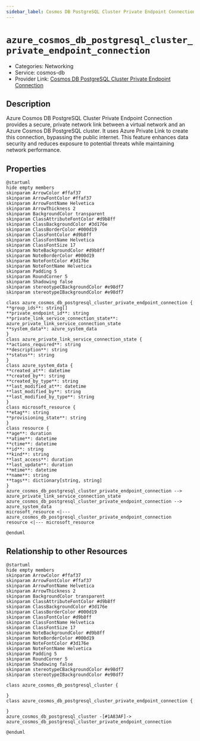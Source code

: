 ```yaml
---
sidebar_label: Cosmos DB PostgreSQL Cluster Private Endpoint Connection
---
```


# `azure_cosmos_db_postgresql_cluster_private_endpoint_connection`

- Categories: Networking
- Service: cosmos-db
- Provider Link: [Cosmos DB PostgreSQL Cluster Private Endpoint Connection](https://learn.microsoft.com/en-us/azure/cosmos-db/postgresql/how-to-configure-private-endpoints)

## Description
Azure Cosmos DB PostgreSQL Cluster Private Endpoint Connection provides a secure, private network link between a virtual network and an Azure Cosmos DB PostgreSQL cluster. It uses Azure Private Link to create this connection, bypassing the public internet. This feature enhances data security and reduces exposure to potential threats while maintaining network performance.

## Properties
<ZoomPanPinch>

```kroki imgType="plantuml" imgAlt="Diagram of Cosmos DB PostgreSQL Cluster Private Endpoint Connection data model"
@startuml
hide empty members
skinparam ArrowColor #ffaf37
skinparam ArrowFontColor #ffaf37
skinparam ArrowFontName Helvetica
skinparam ArrowThickness 2
skinparam BackgroundColor transparent
skinparam ClassAttributeFontColor #d9b8ff
skinparam ClassBackgroundColor #3d176e
skinparam ClassBorderColor #000d19
skinparam ClassFontColor #d9b8ff
skinparam ClassFontName Helvetica
skinparam ClassFontSize 17
skinparam NoteBackgroundColor #d9b8ff
skinparam NoteBorderColor #000d19
skinparam NoteFontColor #3d176e
skinparam NoteFontName Helvetica
skinparam Padding 5
skinparam RoundCorner 5
skinparam Shadowing false
skinparam stereotypeCBackgroundColor #e98df7
skinparam stereotypeIBackgroundColor #e98df7

class azure_cosmos_db_postgresql_cluster_private_endpoint_connection {
**group_ids**: string[]
**private_endpoint_id**: string
**private_link_service_connection_state**: azure_private_link_service_connection_state
**system_data**: azure_system_data
}
class azure_private_link_service_connection_state {
**actions_required**: string
**description**: string
**status**: string
}
class azure_system_data {
**created_at**: datetime
**created_by**: string
**created_by_type**: string
**last_modified_at**: datetime
**last_modified_by**: string
**last_modified_by_type**: string
}
class microsoft_resource {
**etag**: string
**provisioning_state**: string
}
class resource {
**age**: duration
**atime**: datetime
**ctime**: datetime
**id**: string
**kind**: string
**last_access**: duration
**last_update**: duration
**mtime**: datetime
**name**: string
**tags**: dictionary[string, string]
}
azure_cosmos_db_postgresql_cluster_private_endpoint_connection --> azure_private_link_service_connection_state
azure_cosmos_db_postgresql_cluster_private_endpoint_connection --> azure_system_data
microsoft_resource <|--- azure_cosmos_db_postgresql_cluster_private_endpoint_connection
resource <|--- microsoft_resource

@enduml
```

</ZoomPanPinch>


## Relationship to other Resources
<ZoomPanPinch>

```kroki imgType="plantuml" imgAlt="Diagram of Cosmos DB PostgreSQL Cluster Private Endpoint Connection resource relationships"
@startuml
hide empty members
skinparam ArrowColor #ffaf37
skinparam ArrowFontColor #ffaf37
skinparam ArrowFontName Helvetica
skinparam ArrowThickness 2
skinparam BackgroundColor transparent
skinparam ClassAttributeFontColor #d9b8ff
skinparam ClassBackgroundColor #3d176e
skinparam ClassBorderColor #000d19
skinparam ClassFontColor #d9b8ff
skinparam ClassFontName Helvetica
skinparam ClassFontSize 17
skinparam NoteBackgroundColor #d9b8ff
skinparam NoteBorderColor #000d19
skinparam NoteFontColor #3d176e
skinparam NoteFontName Helvetica
skinparam Padding 5
skinparam RoundCorner 5
skinparam Shadowing false
skinparam stereotypeCBackgroundColor #e98df7
skinparam stereotypeIBackgroundColor #e98df7

class azure_cosmos_db_postgresql_cluster {

}
class azure_cosmos_db_postgresql_cluster_private_endpoint_connection {

}
azure_cosmos_db_postgresql_cluster -[#1A83AF]-> azure_cosmos_db_postgresql_cluster_private_endpoint_connection

@enduml
```

</ZoomPanPinch>




